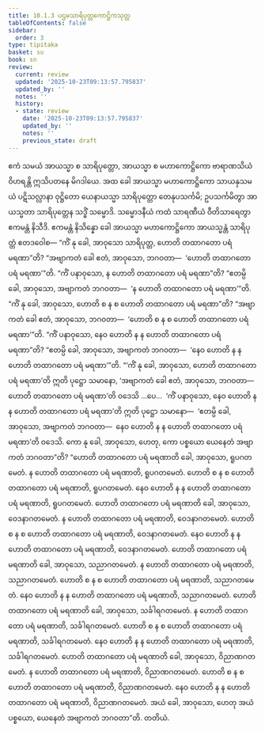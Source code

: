 ```yaml
---
title: 10.1.3 ပဌမသာရိပုတ္တကောဋ္ဌိကသုတ္တ
tableOfContents: false
sidebar:
  order: 3
type: tipitaka
basket: su
book: sn
review:
  current: review
  updated: '2025-10-23T09:13:57.795837'
  updated_by: ''
  notes: ''
  history:
  - state: review
    date: '2025-10-23T09:13:57.795837'
    updated_by: ''
    notes: ''
    previous_state: draft
---
```



<ReviewStatus review={frontmatter.review} showDetails={true} />

<HypothesisAnnotation frontmatter={frontmatter} />

<DynamicBreadcrumb />

<Division number="412" book="sn" e="ch" v="18" p="340">

<Paragraph number="1781" book="sn">
ဧကံ သမယံ အာယသ္မာ စ သာရိပုတ္တော, အာယသ္မာ စ မဟာကောဋ္ဌိကော ဗာရာဏသိယံ ဝိဟရန္တိ ဣသိပတနေ မိဂဒါယေ. အထ ခေါ အာယသ္မာ မဟာကောဋ္ဌိကော သာယနှသမယံ ပဋိသလ္လာနာ ဝုဋ္ဌိတော ယေနာယသ္မာ သာရိပုတ္တော တေနုပသင်္ကမိ; ဥပသင်္ကမိတွာ အာယသ္မတာ သာရိပုတ္တေန သဒ္ဓိံ သမ္မောဒိ. သမ္မောဒနီယံ ကထံ သာရဏီယံ ဝီတိသာရေတွာ ဧကမန္တံ နိသီဒိ. ဧကမန္တံ နိသိန္နော ခေါ အာယသ္မာ မဟာကောဋ္ဌိကော အာယသ္မန္တံ သာရိပုတ္တံ ဧတဒဝေါစ—
</Paragraph>

<Paragraph number="1782" book="sn">
“ကိံ နု ခေါ, အာဝုသော သာရိပုတ္တ, ဟောတိ တထာဂတော ပရံ မရဏာ”တိ? “အဗျာကတံ ခေါ ဧတံ, အာဝုသော, ဘဂဝတာ—  ‘ဟောတိ တထာဂတော ပရံ မရဏာ’”တိ. “ကိံ ပနာဝုသော, န ဟောတိ တထာဂတော ပရံ မရဏာ”တိ? “ဧတမ္ပိ ခေါ, အာဝုသော, အဗျာကတံ ဘဂဝတာ—  ‘န ဟောတိ တထာဂတော ပရံ မရဏာ’”တိ. “ကိံ နု ခေါ, အာဝုသော, ဟောတိ စ န စ ဟောတိ တထာဂတော ပရံ မရဏာ”တိ? “အဗျာကတံ ခေါ ဧတံ, အာဝုသော, ဘဂဝတာ—  ‘ဟောတိ စ န စ ဟောတိ တထာဂတော ပရံ မရဏာ’”တိ. “ကိံ ပနာဝုသော, နေဝ ဟောတိ န န ဟောတိ တထာဂတော ပရံ မရဏာ”တိ? “ဧတမ္ပိ ခေါ, အာဝုသော, အဗျာကတံ ဘဂဝတာ—  ‘နေဝ ဟောတိ န န ဟောတိ တထာဂတော ပရံ မရဏာ’”တိ.
</Paragraph>

<Paragraph number="1783" book="sn">
“‘ကိံ နု ခေါ, အာဝုသော, ဟောတိ တထာဂတော ပရံ မရဏာ’တိ ဣတိ ပုဋ္ဌော သမာနော, ‘အဗျာကတံ ခေါ ဧတံ, အာဝုသော, ဘဂဝတာ—  ဟောတိ တထာဂတော ပရံ မရဏာ’တိ ဝဒေသိ …ပေ…  ‘ကိံ ပနာဝုသော, နေဝ ဟောတိ န န ဟောတိ တထာဂတော ပရံ မရဏာ’တိ ဣတိ ပုဋ္ဌော သမာနော—  ‘ဧတမ္ပိ ခေါ, အာဝုသော, အဗျာကတံ ဘဂဝတာ—  နေဝ ဟောတိ န န ဟောတိ တထာဂတော ပရံ မရဏာ’တိ ဝဒေသိ. ကော နု ခေါ, အာဝုသော, ဟေတု, ကော ပစ္စယော ယေနေတံ အဗျာကတံ ဘဂဝတာ”တိ?
</Paragraph>

<Paragraph number="1784" book="sn">
“ဟောတိ တထာဂတော ပရံ မရဏာတိ ခေါ, အာဝုသော, ရူပဂတမေတံ. န ဟောတိ တထာဂတော ပရံ မရဏာတိ, ရူပဂတမေတံ. ဟောတိ စ န စ ဟောတိ တထာဂတော ပရံ မရဏာတိ, ရူပဂတမေတံ. နေဝ ဟောတိ န န ဟောတိ တထာဂတော ပရံ မရဏာတိ, ရူပဂတမေတံ. ဟောတိ တထာဂတော ပရံ မရဏာတိ ခေါ, အာဝုသော, ဝေဒနာဂတမေတံ. န ဟောတိ တထာဂတော ပရံ မရဏာတိ, ဝေဒနာဂတမေတံ. ဟောတိ စ န စ ဟောတိ တထာဂတော ပရံ မရဏာတိ, ဝေဒနာဂတမေတံ. နေဝ ဟောတိ န န ဟောတိ တထာဂတော ပရံ မရဏာတိ, ဝေဒနာဂတမေတံ. ဟောတိ တထာဂတော ပရံ မရဏာတိ ခေါ, အာဝုသော, သညာဂတမေတံ. န ဟောတိ တထာဂတော ပရံ မရဏာတိ, သညာဂတမေတံ. ဟောတိ စ န စ ဟောတိ တထာဂတော ပရံ မရဏာတိ, သညာဂတမေတံ. နေဝ ဟောတိ န န ဟောတိ တထာဂတော ပရံ မရဏာတိ, သညာဂတမေတံ. ဟောတိ တထာဂတော ပရံ မရဏာတိ ခေါ, အာဝုသော, သင်္ခါရဂတမေတံ. န ဟောတိ တထာဂတော ပရံ မရဏာတိ, သင်္ခါရဂတမေတံ. ဟောတိ စ န စ ဟောတိ တထာဂတော ပရံ မရဏာတိ, သင်္ခါရဂတမေတံ. နေဝ ဟောတိ န န ဟောတိ တထာဂတော ပရံ မရဏာတိ, သင်္ခါရဂတမေတံ. ဟောတိ တထာဂတော ပရံ မရဏာတိ ခေါ, အာဝုသော, ဝိညာဏဂတမေတံ. န ဟောတိ တထာဂတော ပရံ မရဏာတိ, ဝိညာဏဂတမေတံ. ဟောတိ စ န စ ဟောတိ တထာဂတော ပရံ မရဏာတိ, ဝိညာဏဂတမေတံ. နေဝ ဟောတိ န န ဟောတိ တထာဂတော ပရံ မရဏာတိ, ဝိညာဏဂတမေတံ. အယံ ခေါ, အာဝုသော, ဟေတု အယံ ပစ္စယော, ယေနေတံ အဗျာကတံ ဘဂဝတာ”တိ.

</Paragraph>
</Division>

<Paragraph number="1785" type="center" book="sn">
တတိယံ.
</Paragraph>